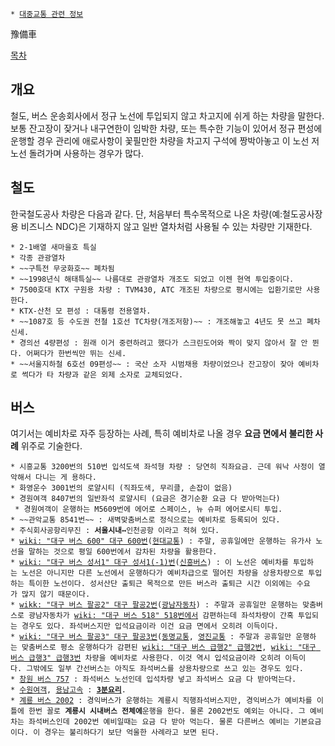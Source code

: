  * [[대중교통 관련 정보]]

豫備車

[[목차]]
== 개요 ==
철도, 버스 운송회사에서 정규 노선에 투입되지 않고 차고지에 쉬게 하는 차량을 말한다. 보통 잔고장이 잦거나 내구연한이 임박한 차량, 또는 특수한 기능이 있어서 정규 편성에 운행할 경우 관리에 애로사항이 꽃필만한 차량을 차고지 구석에 짱박아놓고 이 노선 저 노선 돌려가며 사용하는 경우가 많다.

== 철도 ==
한국철도공사 차량은 다음과 같다. 단, 처음부터 특수목적으로 나온 차량(예:철도공사장용 비즈니스 NDC)은 기재하지 않고 일반 열차처럼 사용될 수 있는 차량만 기재한다.
 * 2-1배열 새마을호 특실
 * 각종 관광열차
 * ~~구특전 무궁화호~~ 폐차됨
 * ~~1998년식 해태특실~~ 나름대로 관광열차 개조도 되었고 이젠 현역 투입중이다.
 * 7500호대 KTX 구원용 차량 : TVM430, ATC 개조된 차량으로 평시에는 입환기로만 사용한다.
 * KTX-산천 모 편성 : 대통령 전용열차.
 * ~~1087호 등 수도권 전철 1호선 TC차량(개조저항)~~ : 개조해놓고 4년도 못 쓰고 폐차신세.
 * 경의선 4량편성 : 원래 이거 중련하려고 했다가 스크린도어와 짝이 맞지 않아서 잘 안 뛴다. 어쩌다가 한번씩만 뛰는 신세.
 * ~~서울지하철 6호선 09편성~~ : 국산 소자 시범채용 차량이었으나 잔고장이 잦아 예비차로 썩다가 타 차량과 같은 외제 소자로 교체되었다.

== 버스 ==
여기서는 예비차로 자주 등장하는 사례, 특히 예비차로 나올 경우 '''요금 면에서 불리한 사례''' 위주로 기술한다.
 * 시흥교통 3200번의 510번 입석도색 좌석형 차량 : 당연히 직좌요금. 근데 워낙 사정이 열악해서 다니는 게 용하다.
 * 화영운수 3001번의 로얄시티 (직좌도색, 무리클, 손잡이 없음)
 * 경원여객 8407번의 일반좌석 로얄시티 (요금은 경기순환 요금 다 받아먹는다)
  * 경원여객이 운행하는 M5609번에 에어로 스페이스, 뉴 슈퍼 에어로시티 투입.
 * ~~관악교통 8541번~~ : 새벽맞춤버스로 정식으로는 예비차로 등록되어 있다.
 * 주식회사공항리무진 : '''서울시내'''↔인천공항 이라고 적혀 있다.
 * [[wiki: "대구 버스 600" 대구 600번]]([[현대교통]]) : 주말, 공휴일에만 운행하는 유가사 노선을 말하는 것으로 평일 600번에서 감차된 차량을 활용한다.
 * [[wiki: "대구 버스 성서1" 대구 성서1(-1)번]]([[신흥버스]]) : 이 노선은 예비차를 투입하는 노선은 아니지만 다른 노선에서 운행하다가 예비차급으로 떨어진 차량을 상용차량으로 투입하는 특이한 노선이다. 성서산단 출퇴근 목적으로 만든 버스라 출퇴근 시간 이외에는 수요가 많지 않기 때문이다.
 * [[wikk: "대구 버스 팔공2" 대구 팔공2번]]([[광남자동차]]) : 주말과 공휴일만 운행하는 맞춤버스로 광남자동차가 [[wiki: "대구 버스 518" 518번]]에서 감편하는데 좌석차량이 간혹 투입되는 경우도 있다. 좌석버스지만 입석요금이라 이건 요금 면에서 오히려 이득이다.
 * [[wiki: "대구 버스 팔공3" 대구 팔공3번]]([[동명교통]], [[영진교통]] : 주말과 공휴일만 운행하는 맞춤버스로 평소 운행하다가 감편된 [[wiki: "대구 버스 급행2" 급행2번]], [[wiki: "대구 버스 급행3" 급행3번]] 차량을 예비차로 사용한다. 이것 역시 입석요금이라 오히려 이득이다. 그밖에도 일부 간선버스는 아직도 좌석버스를 상용차량으로 쓰고 있는 경우도 있다.
 * [[창원 버스 757]] : 좌석버스 노선인데 입석차량 넣고 좌석버스 요금 다 받아먹는다.
 * [[수원여객]], [[용남고속]] : '''[[3분요리]]'''.
 * [[대전 버스 202|계룡 버스 2002]] : 경익버스가 운행하는 계룡시 직행좌석버스지만, 경익버스가 예비차를 이틀에 한번 꼴로 '''계룡시 시내버스 전체에'''운행을 한다. 물론 2002번도 예외는 아니다. 그 예비차는 좌석버스인데 2002번 예비일때는 요금 다 받아 먹는다. 물론 다른버스 예비는 기본요금이다. 이 경우는 불리하다기 보단 억울한 사례라고 보면 된다.
